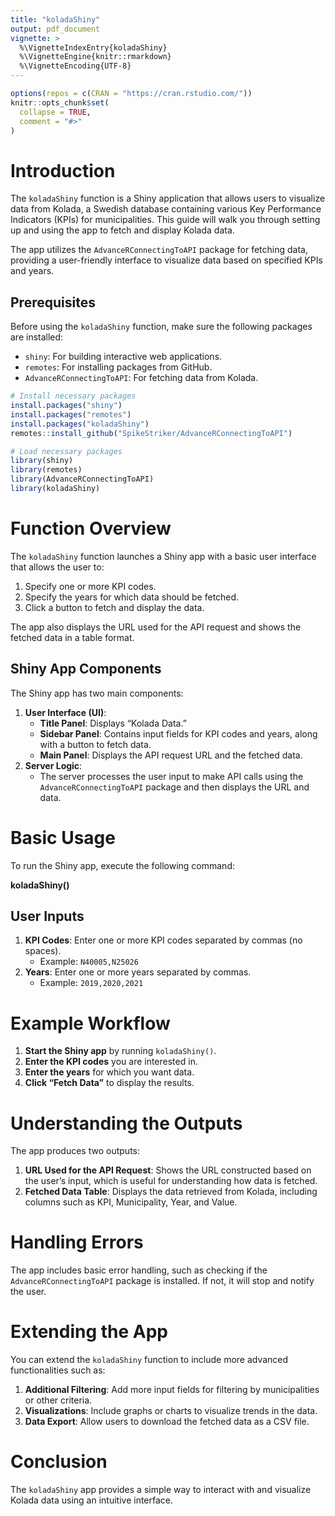 ```yaml
---
title: "koladaShiny"
output: pdf_document
vignette: >
  %\VignetteIndexEntry{koladaShiny}
  %\VignetteEngine{knitr::rmarkdown}
  %\VignetteEncoding{UTF-8}
---
```


```r
options(repos = c(CRAN = "https://cran.rstudio.com/"))
knitr::opts_chunk$set(
  collapse = TRUE,
  comment = "#>"
)
```

# Introduction

The `koladaShiny` function is a Shiny application that allows users to visualize data from Kolada, a Swedish database containing various Key Performance Indicators (KPIs) for municipalities. This guide will walk you through setting up and using the app to fetch and display Kolada data.

The app utilizes the `AdvanceRConnectingToAPI` package for fetching data, providing a user-friendly interface to visualize data based on specified KPIs and years.

## Prerequisites

Before using the `koladaShiny` function, make sure the following packages are installed:

- `shiny`: For building interactive web applications.
- `remotes`: For installing packages from GitHub.
- `AdvanceRConnectingToAPI`: For fetching data from Kolada.


```r
# Install necessary packages
install.packages("shiny")
install.packages("remotes")
install.packages("koladaShiny")
remotes::install_github("SpikeStriker/AdvanceRConnectingToAPI")

# Load necessary packages
library(shiny)
library(remotes)
library(AdvanceRConnectingToAPI)
library(koladaShiny)
```

# Function Overview

The `koladaShiny` function launches a Shiny app with a basic user interface that allows the user to:

1. Specify one or more KPI codes.
2. Specify the years for which data should be fetched.
3. Click a button to fetch and display the data.

The app also displays the URL used for the API request and shows the fetched data in a table format.

## Shiny App Components

The Shiny app has two main components:

1. **User Interface (UI)**:
   - **Title Panel**: Displays "Kolada Data."
   - **Sidebar Panel**: Contains input fields for KPI codes and years, along with a button to fetch data.
   - **Main Panel**: Displays the API request URL and the fetched data.

2. **Server Logic**:
   - The server processes the user input to make API calls using the `AdvanceRConnectingToAPI` package and then displays the URL and data.


# Basic Usage

To run the Shiny app, execute the following command:

**koladaShiny()**


## User Inputs

1. **KPI Codes**: Enter one or more KPI codes separated by commas (no spaces).
   - Example: `N40005,N25026`
2. **Years**: Enter one or more years separated by commas.
   - Example: `2019,2020,2021`

# Example Workflow

1. **Start the Shiny app** by running `koladaShiny()`.
2. **Enter the KPI codes** you are interested in.
3. **Enter the years** for which you want data.
4. **Click "Fetch Data"** to display the results.

# Understanding the Outputs

The app produces two outputs:

1. **URL Used for the API Request**: Shows the URL constructed based on the user's input, which is useful for understanding how data is fetched.
2. **Fetched Data Table**: Displays the data retrieved from Kolada, including columns such as KPI, Municipality, Year, and Value.

# Handling Errors

The app includes basic error handling, such as checking if the `AdvanceRConnectingToAPI` package is installed. If not, it will stop and notify the user.

# Extending the App

You can extend the `koladaShiny` function to include more advanced functionalities such as:

1. **Additional Filtering**: Add more input fields for filtering by municipalities or other criteria.
2. **Visualizations**: Include graphs or charts to visualize trends in the data.
3. **Data Export**: Allow users to download the fetched data as a CSV file.

# Conclusion

The `koladaShiny` app provides a simple way to interact with and visualize Kolada data using an intuitive interface.

